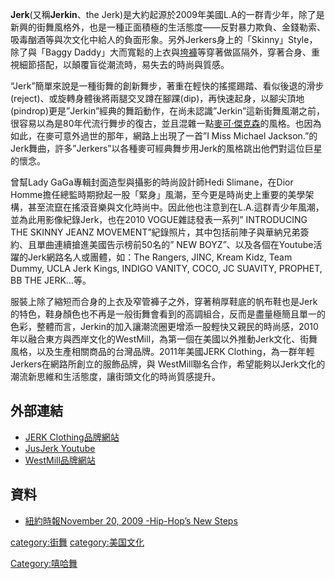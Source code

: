 {{多個問題|
{{dead end|time=2016-08-15T09:18:45+00:00}}
{{NotChineseTitle|time=2015-12-14T04:37:33+00:00}}
{{unreferenced|time=2016-08-15T09:18:45+00:00}}
}}
'''Jerk'''(又稱'''Jerkin'''、the Jerk)是大約起源於2009年美國L.A的一群青少年，除了是新興的街舞風格外，也是一種正面積極的生活態度——反對暴力欺負、金錢勒索、吸毒酗酒等與次文化中給人的負面形象。另外Jerkers身上的「Skinny」Style，除了與「Baggy Daddy」大而寬鬆的上衣與[[垮褲|垮褲]]等穿著做區隔外，穿著合身、重視細節搭配，以顛覆盲從潮流時，易失去的時尚與質感。

“Jerk”簡單來說是一種街舞的創新舞步，著重在輕快的搖擺踢踏、看似後退的滑步(reject)、或旋轉身體後將兩腿交叉蹲在腳踝(dip)，再快速起身，以腳尖頂地(pindrop)更是”Jerkin”經典的舞蹈動作，在尚未認識”Jerkin”這新街舞風潮之前，很容易以為是80年代流行舞步的復古，並且混雜一點[[麥可·傑克森|麥可·傑克森]]的風格。也因為如此，在麥可意外過世的那年，網路上出現了一首”I Miss Michael Jackson.”的Jerk舞曲，許多”Jerkers”以各種麥可經典舞步用Jerk的風格跳出他們對這位巨星的懷念。

曾幫Lady GaGa專輯封面造型與攝影的時尚設計師Hedi Slimane，在Dior Homme擔任總監時期掀起一股「緊身」風潮，至今更是時尚史上重要的美學架構，甚至流竄在搖滾音樂與文化時尚中。因此他也注意到在L.A.這群青少年風潮，並為此用影像紀錄Jerk，也在2010 VOGUE雜誌發表一系列” INTRODUCING THE SKINNY JEANZ MOVEMENT”紀錄照片，其中包括前陣子與華納兄弟簽約、且單曲連續搶進美國告示榜前50名的” NEW BOYZ”、以及各個在Youtube活躍的Jerk網路名人或團體，如：The Rangers, JINC, Kream Kidz, Team Dummy, UCLA Jerk Kings, INDIGO VANITY, COCO, JC SUAVITY, PROPHET, BB THE JERK…等。

服裝上除了縮短而合身的上衣及窄管褲子之外，穿著稍厚鞋底的帆布鞋也是Jerk的特色，鞋身顏色也不再是一般街舞會看到的高調組合，反而是盡量極簡且單一的色彩，整體而言，Jerkin的加入讓潮流圈更增添一股輕快又親民的時尚感，2010年以融合東方與西岸文化的WestMill，為第一個在美國以外推動Jerk文化、街舞風格，以及生產相關商品的台灣品牌。2011年美國JERK Clothing，為一群年輕Jerkers在網路所創立的服飾品牌，與 WestMill聯名合作，希望能夠以Jerk文化的潮流新思維和生活態度，讓街頭文化的時尚質感提升。

==外部連結==
*[https://web.archive.org/web/20110406125448/http://www.westmill.com.tw/ JERK Clothing品牌網站]
*[http://www.youtube.com/user/JusJerkTV JusJerk Youtube] {{Wayback|url=http://www.youtube.com/user/JusJerkTV |date=20160309231005 }}
*[https://web.archive.org/web/20110406125448/http://www.westmill.com.tw/ WestMill品牌網站]

==資料==
*[http://www.nytimes.com/2009/11/22/fashion/22jerking.html?pagewanted=1&_r=1 紐約時報November 20, 2009 -Hip-Hop’s New Steps] {{Wayback|url=http://www.nytimes.com/2009/11/22/fashion/22jerking.html?pagewanted=1&_r=1 |date=20190216202829 }}

{{街舞}}

[[category:街舞|category:街舞]]
[[category:美国文化|category:美国文化]]
[[Category:嘻哈舞|Category:嘻哈舞]]